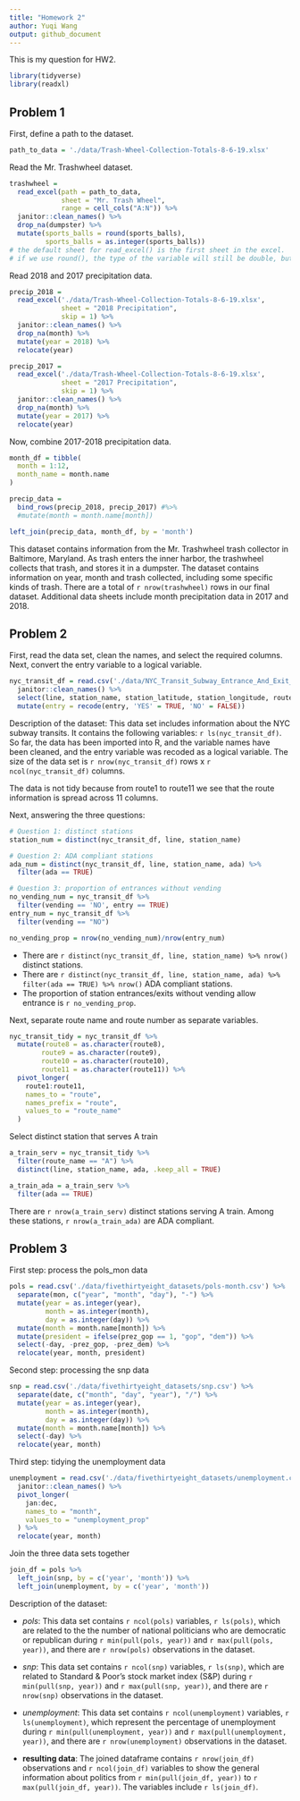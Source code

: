```yaml
---
title: "Homework 2"
author: Yuqi Wang
output: github_document
---
```


This is my question for HW2.

```r
library(tidyverse)
library(readxl)
```

## Problem 1

First, define a path to the dataset.
```r
path_to_data = './data/Trash-Wheel-Collection-Totals-8-6-19.xlsx'
```

Read the Mr. Trashwheel dataset.
```r
trashwheel = 
  read_excel(path = path_to_data,
             sheet = "Mr. Trash Wheel",
             range = cell_cols("A:N")) %>% 
  janitor::clean_names() %>% 
  drop_na(dumpster) %>% 
  mutate(sports_balls = round(sports_balls),
         sports_balls = as.integer(sports_balls))
# the default sheet for read_excel() is the first sheet in the excel.
# if we use round(), the type of the variable will still be double, but if we use as.integer, the type will be integer after transformation.
```

Read 2018 and 2017 precipitation data.

```r
precip_2018 = 
  read_excel('./data/Trash-Wheel-Collection-Totals-8-6-19.xlsx',
             sheet = "2018 Precipitation",
             skip = 1) %>% 
  janitor::clean_names() %>% 
  drop_na(month) %>% 
  mutate(year = 2018) %>% 
  relocate(year)

precip_2017 = 
  read_excel('./data/Trash-Wheel-Collection-Totals-8-6-19.xlsx',
             sheet = "2017 Precipitation",
             skip = 1) %>% 
  janitor::clean_names() %>% 
  drop_na(month) %>% 
  mutate(year = 2017) %>% 
  relocate(year)
```

Now, combine 2017-2018 precipitation data.

```r
month_df = tibble(
  month = 1:12,
  month_name = month.name
)

precip_data = 
  bind_rows(precip_2018, precip_2017) #%>% 
  #mutate(month = month.name[month])

left_join(precip_data, month_df, by = 'month')
```

This dataset contains information from the Mr. Trashwheel trash collector in Baltimore, Maryland. As trash enters the inner harbor, the trashwheel collects that trash, and stores it in a dumpster. The dataset contains information on year, month and trash collected, including some specific kinds of trash. There are a total of `r nrow(trashwheel)` rows in our final dataset. Additional data sheets include month precipitation data in 2017 and 2018.

## Problem 2

First, read the data set, clean the names, and select the required columns.
Next, convert the entry variable to a logical variable.

```r
nyc_transit_df = read.csv('./data/NYC_Transit_Subway_Entrance_And_Exit_Data.csv', na.strings = c("","NA")) %>% 
  janitor::clean_names() %>% 
  select(line, station_name, station_latitude, station_longitude, route1:route11, entry, vending, entrance_type, ada) %>% 
  mutate(entry = recode(entry, 'YES' = TRUE, 'NO' = FALSE))
```

Description of the dataset:
This data set includes information about the NYC subway transits. It contains the following variables: `r ls(nyc_transit_df)`. So far, the data has been imported into R, and the variable names have been cleaned, and the entry variable was recoded as a logical variable. The size of the data set is `r nrow(nyc_transit_df)` rows x `r ncol(nyc_transit_df)` columns.

The data is not tidy because from route1 to route11 we see that the route information is spread across 11 columns.

Next, answering the three questions:

```r
# Question 1: distinct stations
station_num = distinct(nyc_transit_df, line, station_name)

# Question 2: ADA compliant stations
ada_num = distinct(nyc_transit_df, line, station_name, ada) %>% 
  filter(ada == TRUE)

# Question 3: proportion of entrances without vending
no_vending_num = nyc_transit_df %>% 
  filter(vending == 'NO', entry == TRUE)
entry_num = nyc_transit_df %>%
  filter(vending == "NO")

no_vending_prop = nrow(no_vending_num)/nrow(entry_num)
```

* There are `r distinct(nyc_transit_df, line, station_name) %>% nrow()` distinct stations.
* There are `r distinct(nyc_transit_df, line, station_name, ada) %>% filter(ada == TRUE) %>% nrow()` ADA compliant stations.
* The proportion of station entrances/exits without vending allow entrance is `r no_vending_prop`.

Next, separate route name and route number as separate variables.

```r
nyc_transit_tidy = nyc_transit_df %>% 
  mutate(route8 = as.character(route8), 
        route9 = as.character(route9),
        route10 = as.character(route10),
        route11 = as.character(route11)) %>% 
  pivot_longer(
    route1:route11,
    names_to = "route",
    names_prefix = "route",
    values_to = "route_name"
  )
```

Select distinct station that serves A train

```r
a_train_serv = nyc_transit_tidy %>% 
  filter(route_name == "A") %>% 
  distinct(line, station_name, ada, .keep_all = TRUE)

a_train_ada = a_train_serv %>% 
  filter(ada == TRUE)
```

There are `r nrow(a_train_serv)` distinct stations serving A train.
Among these stations, `r nrow(a_train_ada)` are ADA compliant.

## Problem 3

First step: process the pols_mon data
```r
pols = read.csv('./data/fivethirtyeight_datasets/pols-month.csv') %>% 
  separate(mon, c("year", "month", "day"), "-") %>% 
  mutate(year = as.integer(year),
         month = as.integer(month),
         day = as.integer(day)) %>% 
  mutate(month = month.name[month]) %>% 
  mutate(president = ifelse(prez_gop == 1, "gop", "dem")) %>% 
  select(-day, -prez_gop, -prez_dem) %>% 
  relocate(year, month, president)
```

Second step: processing the snp data
```r
snp = read.csv('./data/fivethirtyeight_datasets/snp.csv') %>% 
  separate(date, c("month", "day", "year"), "/") %>% 
  mutate(year = as.integer(year),
         month = as.integer(month),
         day = as.integer(day)) %>% 
  mutate(month = month.name[month]) %>% 
  select(-day) %>% 
  relocate(year, month)
```

Third step: tidying the unemployment data

```r
unemployment = read.csv('./data/fivethirtyeight_datasets/unemployment.csv') %>% 
  janitor::clean_names() %>% 
  pivot_longer(
    jan:dec,
    names_to = "month",
    values_to = "unemployment_prop"
  ) %>% 
  relocate(year, month)
```

Join the three data sets together

```r
join_df = pols %>% 
  left_join(snp, by = c('year', 'month')) %>% 
  left_join(unemployment, by = c('year', 'month'))
```

Description of the dataset:

* _pols_: This data set contains `r ncol(pols)` variables, `r ls(pols)`, which are related to the the number of national politicians who are democratic or republican during `r min(pull(pols, year))` and `r max(pull(pols, year))`, and there are `r nrow(pols)` observations in the dataset.

* _snp_: This data set contains `r ncol(snp)` variables, `r ls(snp)`, which are related to Standard & Poor’s stock market index (S&P) during `r min(pull(snp, year))` and `r max(pull(snp, year))`, and there are `r nrow(snp)` observations in the dataset.

* _unemployment_: This data set contains `r ncol(unemployment)` variables, `r ls(unemployment)`, which represent the percentage of unemployment during `r min(pull(unemployment, year))` and `r max(pull(unemployment, year))`, and there are `r nrow(unemployment)` observations in the dataset.

* **resulting data**: The joined dataframe contains `r nrow(join_df)` observations and `r ncol(join_df)` variables to show the general information about politics from `r min(pull(join_df, year))` to `r max(pull(join_df, year))`. The variables include `r ls(join_df)`.
